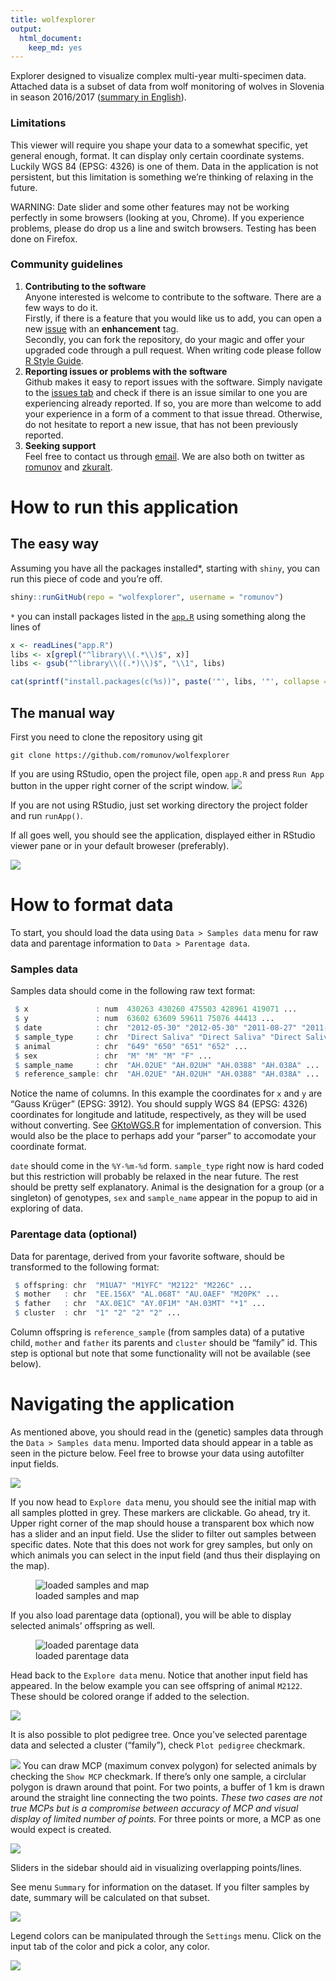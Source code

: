 ```yaml
---
title: wolfexplorer
output: 
  html_document: 
    keep_md: yes
---
```

Explorer designed to visualize complex multi-year multi-specimen data. Attached data is a subset of data from wolf monitoring of wolves in Slovenia in season 2016/2017 ([summary in English](http://www.natura2000.si/uploads/tx_library/MonitoringVolk__summary.pdf)).

### Limitations
This viewer will require you shape your data to a somewhat specific, yet general enough, format. It can display only certain coordinate systems. Luckily WGS 84 (EPSG: 4326) is one of them. Data in the application is not persistent, but this limitation is something we're thinking of relaxing in the future.

WARNING: Date slider and some other features may not be working perfectly in some browsers (looking at you, Chrome). If you experience problems, please do drop us a line and switch browsers. Testing has been done on Firefox.

### Community guidelines
1) **Contributing to the software**  
Anyone interested is welcome to contribute to the software. There are a few ways to do it.  
Firstly, if there is a feature that you would like us to add, you can open a new [issue](https://github.com/romunov/wolfexplorer/issues) with an **enhancement** tag.  
Secondly, you can fork the repository, do your magic and offer your upgraded code through a pull request. When writing code please follow [R Style Guide](https://github.com/romunov/r_style_guide). 
2) **Reporting issues or problems with the software**  
Github makes it easy to report issues with the software. Simply navigate to the [issues tab](https://github.com/romunov/wolfexplorer/issues) and check if there is an issue similar to one you are experiencing already reported. If so, you are more than welcome to add your experience in a form of a comment to that issue thread. Otherwise, do not hesitate to report a new issue, that has not been previously reported.  
3) **Seeking support**  
Feel free to contact us through [email](mailto:wolfexplorer.help@gmail.com). We are also both on twitter as [romunov](https://twitter.com/romunov) and [zkuralt](https://twitter.com/zkuralt). 

# How to run this application
## The easy way

Assuming you have all the packages installed*, starting with `shiny`, you can run this piece of code and you're off.
```r
shiny::runGitHub(repo = "wolfexplorer", username = "romunov")
```

`*` you can install packages listed in the [`app.R`](https://github.com/romunov/wolfexplorer/blob/master/app.R#L1) using something along the lines of
```r
x <- readLines("app.R")
libs <- x[grepl("^library\\(.*\\)$", x)]
libs <- gsub("^library\\((.*)\\)$", "\\1", libs)

cat(sprintf("install.packages(c(%s))", paste('"', libs, '"', collapse = ", ", sep = "")))
```

## The manual way

First you need to clone the repository using git

```
git clone https://github.com/romunov/wolfexplorer
```

If you are using RStudio, open the project file, open `app.R` and press `Run App` button in the upper right corner of the script window.
![](./img/runapp.png)

If you are not using RStudio, just set working directory the project folder and run `runApp()`.

If all goes well, you should see the application, displayed either in RStudio viewer pane or in your default broweser (preferably).

![](./img/welcome.png)

# How to format data

To start, you should load the data using `Data > Samples data` menu for raw data and parentage information to `Data > Parentage data`.

### Samples data
Samples data should come in the following raw text format:

```r
 $ x               : num  430263 430260 475503 428961 419071 ...
 $ y               : num  63602 63609 59611 75076 44413 ...
 $ date            : chr  "2012-05-30" "2012-05-30" "2011-08-27" "2011-06-23" ...
 $ sample_type     : chr  "Direct Saliva" "Direct Saliva" "Direct Saliva" "Direct Saliva" ...
 $ animal          : chr  "649" "650" "651" "652" ...
 $ sex             : chr  "M" "M" "M" "F" ...
 $ sample_name     : chr  "AH.02UE" "AH.02UH" "AH.0388" "AH.038A" ...
 $ reference_sample: chr  "AH.02UE" "AH.02UH" "AH.0388" "AH.038A" ...
```

Notice the name of columns. In this example the coordinates for `x` and `y` are "Gauss Krüger" (EPSG: 3912). You should supply WGS 84 (EPSG: 4326) coordinates for longitude and latitude, respectively, as they will be used without converting. See [GKtoWGS.R](https://github.com/romunov/wolfexplorer/blob/master/GKtoWGS.R) for implementation of conversion. This would also be the place to perhaps add your "parser" to accomodate your coordinate format.

`date` should come in the `%Y-%m-%d` form. `sample_type` right now is hard coded but this restriction will probably be relaxed in the near future. The rest should be pretty self explanatory. Animal is the designation for a group (or a singleton) of genotypes, `sex` and `sample_name` appear in the popup to aid in exploring of data.

### Parentage data (optional)
Data for parentage, derived from your favorite software, should be transformed to the following format:

```r
 $ offspring: chr  "M1UA7" "M1YFC" "M2122" "M226C" ...
 $ mother   : chr  "EE.156X" "AL.068T" "AU.0AEF" "M20PK" ...
 $ father   : chr  "AX.0E1C" "AY.0F1M" "AH.03MT" "*1" ...
 $ cluster  : chr  "1" "2" "2" "2" ...
```
Column offspring is `reference_sample` (from samples data) of a putative child, `mother` and `father` its parents and `cluster` should be "family" id. This step is optional but note that some functionality will not be available (see below).

# Navigating the application
As mentioned above, you should read in the (genetic) samples data through the `Data > Samples data` menu. Imported data should appear in a table as seen in the picture below. Feel free to browse your data using autofilter input fields.

![](./img/load_samples_data.png)

If you now head to `Explore data` menu, you should see the initial map with all samples plotted in grey. These markers are clickable. Go ahead, try it.
Upper right corner of the map should house a transparent box which now has a slider and an input field. Use the slider to filter out samples between specific dates. Note that this does not work for grey samples, but only on which animals you can select in the input field (and thus their displaying on the map).

![loaded samples and map](./img/samples_loaded_map.png)

If you also load parentage data (optional), you will be able to display selected animals' offspring as well.

![loaded parentage data](./img/loaded_parentage_data.png)

Head back to the `Explore data` menu. Notice that another input field has appeared. In the below example you can see offspring of animal `M2122`. These should be colored orange if added to the selection.

![](./img/selected_all.png)

It is also possible to plot pedigree tree. Once you've selected parentage data and selected a cluster ("family"), check `Plot pedigree` checkmark.

![](./img/parentage.png)
You can draw MCP (maximum convex polygon) for selected animals by checking the `Show MCP` checkmark. If there's only one sample, a circlular polygon is drawn around that point. For two points, a buffer of 1 km is drawn around the straight line connecting the two points. *These two cases are not true MCPs but is a compromise between accuracy of MCP and visual display of limited number of points.* For three points or more, a MCP as one would expect is created.

![](./img/mcp.png)

Sliders in the sidebar should aid in visualizing overlapping points/lines.

See menu `Summary` for information on the dataset. If you filter samples by date, summary will be calculated on that subset.

![](./img/summary.png)

Legend colors can be manipulated through the `Settings` menu. Click on the input tab of the color and pick a color, any color.

![](./img/color_setting.png)

